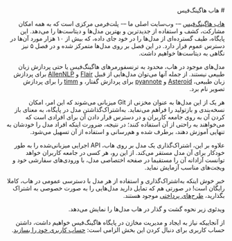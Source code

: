 <div dir="rtl">
# هاب هاگینگ‌فیس

[هاب هاگینگ‌فیس](https://huggingface.co/) –- وب‌سایت اصلی ما –- پلت‌فرمی مرکزی است که به همه امکان مشارکت، کشف و استفاده از جدیدترین و بهترین مدل‌ها و دیتاست‌ها را می‌دهد. این پایگاه، طیف گسترده‌ای از مدل‌ها را در خود جای داده، که بیش از ۱۰ هزار مورد آن‌ها در دسترس عموم قرار دارد. در این فصل بر روی مدل‌ها متمرکز شده و در فصل ۵ نیز نگاهی به دیتاست‌ها خواهیم داشت.

مدل‌های موجود در هاب، محدود به ترنسفورمرهای هاگینگ‌فیس یا حتی پردازش زبان طبیعی نیستند. از جمله آنها می‌توان مدل‌هایی از قبیل [Flair](https://github.com/flairNLP/flair) و [AllenNLP](https://github.com/allenai/allennlp) برای پردازش زبان طبیعی، [Asteroid](https://github.com/asteroid-team/asteroid) و [pyannote](https://github.com/pyannote/pyannote-audio) برای پردازش گفتار، و [timm](https://github.com/rwightman/pytorch-image-models) را برای پردازش تصویر نام برد.

هر یک از این مدل‌ها به عنوان مخزنی از Git میزبانی می‌شوند که این امر، امکان نسخه‌بندی و بازتولید را فراهم می‌نماید. به‌اشتراک‌گذاشتن مدل در پایگاه، به معنای باز کردن آن به روی جامعه کاربران و در دسترس قرار دادن آن برای افرادی است که می‌خواهند به راحتی از آن استفاده کنند؛ در نتیجه، ضرورت اینکه افراد مدل را خودشان به تنهایی آموزش دهند، برطرف شده و هم‌رسانی و استفاده از آن تسهیل می‌شود.

علاوه بر این، اشتراک‌گذاری یک مدل بر روی هاب، API اجرایی میزبانی‌شده را به طور خودکار برای آن مدل مستقر می‌کند. از این رو، هر کسی در جامعه کاربران خواهد توانست آزادانه آن را مستقیما در صفحه اختصاصی مدل، با ورودی‌های سفارشی خود و ویجت‌های مناسب آزمایش نماید.


خبر خوش اینکه به‌اشتراک‌گذاری و استفاده از هر مدل با دسترسی عمومی در هاب، کاملا رایگان است! در صورتی هم که تمایل دارید مدل‌هایی را به صورت خصوصی به اشتراک بگذارید، [طرح‌های پرداختی](https://huggingface.co/pricing) موجود هستند.

ویدئوی زیر نحوه گشت و گذار در هاب مدل‌ها را نمایش می‌دهد.

<Youtube id="XvSGPZFEjDY"/>

از آنجاییکه نیاز به ایجاد و مدیریت مخازن در پایگاه هاگینگ‌فیس خواهیم داشت، داشتن حساب کاربری برای دنبال کردن این بخش الزامی است: [حساب کاربری خود را بسازید](https://huggingface.co/join).
</div>